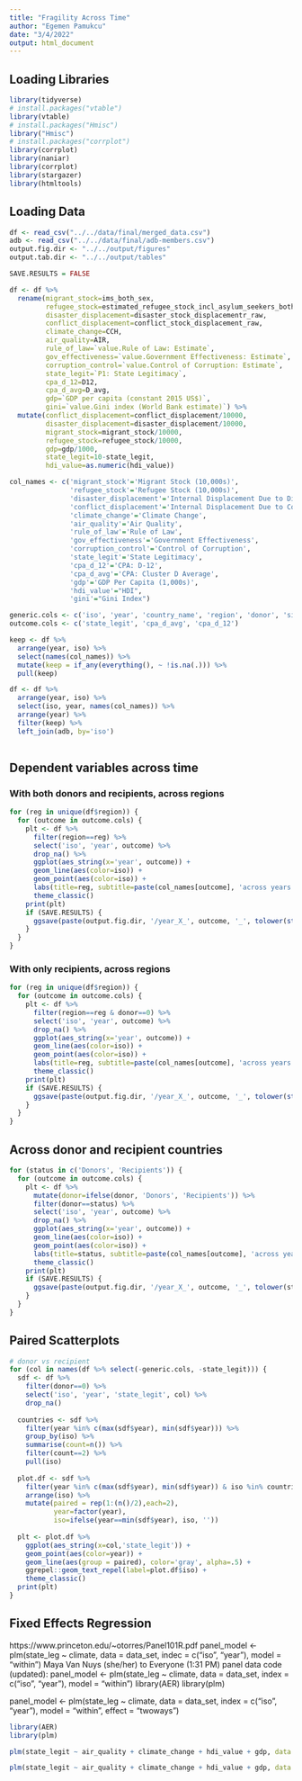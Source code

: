 ```yaml
---
title: "Fragility Across Time"
author: "Egemen Pamukcu"
date: "3/4/2022"
output: html_document
---
```


## Loading Libraries
```r
library(tidyverse)
# install.packages("vtable")
library(vtable)
# install.packages("Hmisc")
library("Hmisc")
# install.packages("corrplot")
library(corrplot)
library(naniar)
library(corrplot)
library(stargazer)
library(htmltools)
```


## Loading Data
```r
df <- read_csv("../../data/final/merged_data.csv")
adb <- read_csv("../../data/final/adb-members.csv")
output.fig.dir <- "../../output/figures"
output.tab.dir <- "../../output/tables"

SAVE.RESULTS = FALSE

df <- df %>% 
  rename(migrant_stock=ims_both_sex, 
         refugee_stock=estimated_refugee_stock_incl_asylum_seekers_both_sexes,
         disaster_displacement=disaster_stock_displacementr_raw,
         conflict_displacement=conflict_stock_displacement_raw, 
         climate_change=CCH, 
         air_quality=AIR, 
         rule_of_law=`value.Rule of Law: Estimate`, 
         gov_effectiveness=`value.Government Effectiveness: Estimate`, 
         corruption_control=`value.Control of Corruption: Estimate`,
         state_legit=`P1: State Legitimacy`, 
         cpa_d_12=D12, 
         cpa_d_avg=D_avg, 
         gdp=`GDP per capita (constant 2015 US$)`, 
         gini=`value.Gini index (World Bank estimate)`) %>% 
  mutate(conflict_displacement=conflict_displacement/10000, 
         disaster_displacement=disaster_displacement/10000,
         migrant_stock=migrant_stock/10000,
         refugee_stock=refugee_stock/10000,
         gdp=gdp/1000,
         state_legit=10-state_legit, 
         hdi_value=as.numeric(hdi_value))

col_names <- c('migrant_stock'='Migrant Stock (10,000s)', 
               'refugee_stock'='Refugee Stock (10,000s)',
               'disaster_displacement'='Internal Displacement Due to Disasters (10,000s)',
               'conflict_displacement'='Internal Displacement Due to Conflict (10,000s)', 
               'climate_change'='Climate Change', 
               'air_quality'='Air Quality', 
               'rule_of_law'='Rule of Law', 
               'gov_effectiveness'='Government Effectiveness', 
               'corruption_control'='Control of Corruption',
               'state_legit'='State Legitimacy', 
               'cpa_d_12'='CPA: D-12', 
               'cpa_d_avg'='CPA: Cluster D Average', 
               'gdp'='GDP Per Capita (1,000s)', 
               'hdi_value'="HDI",
               'gini'="Gini Index") 

generic.cols <- c('iso', 'year', 'country_name', 'region', 'donor', 'sids', 'ldc')
outcome.cols <- c('state_legit', 'cpa_d_avg', 'cpa_d_12')

keep <- df %>% 
  arrange(year, iso) %>% 
  select(names(col_names)) %>% 
  mutate(keep = if_any(everything(), ~ !is.na(.))) %>% 
  pull(keep)

df <- df %>% 
  arrange(year, iso) %>% 
  select(iso, year, names(col_names)) %>% 
  arrange(year) %>% 
  filter(keep) %>% 
  left_join(adb, by='iso')
  
```


## Dependent variables across time

### With both donors and recipients, across regions
```r
for (reg in unique(df$region)) {
  for (outcome in outcome.cols) {
    plt <- df %>% 
      filter(region==reg) %>% 
      select('iso', 'year', outcome) %>% 
      drop_na() %>% 
      ggplot(aes_string(x='year', outcome)) +
      geom_line(aes(color=iso)) + 
      geom_point(aes(color=iso)) +
      labs(title=reg, subtitle=paste(col_names[outcome], 'across years')) +
      theme_classic()
    print(plt)
    if (SAVE.RESULTS) {
      ggsave(paste(output.fig.dir, '/year_X_', outcome, '_', tolower(str_replace(reg, " " ,"-")), '.png', sep=''))
    }
  }
}
```

### With only recipients, across regions
```r
for (reg in unique(df$region)) {
  for (outcome in outcome.cols) {
    plt <- df %>% 
      filter(region==reg & donor==0) %>% 
      select('iso', 'year', outcome) %>% 
      drop_na() %>% 
      ggplot(aes_string(x='year', outcome)) +
      geom_line(aes(color=iso)) + 
      geom_point(aes(color=iso)) +
      labs(title=reg, subtitle=paste(col_names[outcome], 'across years')) +
      theme_classic()
    print(plt)
    if (SAVE.RESULTS) {
      ggsave(paste(output.fig.dir, '/year_X_', outcome, '_', tolower(str_replace(reg, " " ,"-")), '.png', sep=''))
    }
  }
}
```

## Across donor and recipient countries
```r
for (status in c('Donors', 'Recipients')) {
  for (outcome in outcome.cols) {
    plt <- df %>% 
      mutate(donor=ifelse(donor, 'Donors', 'Recipients')) %>% 
      filter(donor==status) %>% 
      select('iso', 'year', outcome) %>% 
      drop_na() %>% 
      ggplot(aes_string(x='year', outcome)) +
      geom_line(aes(color=iso)) + 
      geom_point(aes(color=iso)) +
      labs(title=status, subtitle=paste(col_names[outcome], 'across years')) +
      theme_classic()
    print(plt)
    if (SAVE.RESULTS) {
      ggsave(paste(output.fig.dir, '/year_X_', outcome, '_', tolower(status), '.png', sep=''))
    }
  }
}
```


## Paired Scatterplots
```r

# donor vs recipient
for (col in names(df %>% select(-generic.cols, -state_legit))) {
  sdf <- df %>% 
    filter(donor==0) %>%    
    select('iso', 'year', 'state_legit', col) %>% 
    drop_na()
  
  countries <- sdf %>% 
    filter(year %in% c(max(sdf$year), min(sdf$year))) %>% 
    group_by(iso) %>% 
    summarise(count=n()) %>% 
    filter(count==2) %>% 
    pull(iso)
  
  plot.df <- sdf %>% 
    filter(year %in% c(max(sdf$year), min(sdf$year)) & iso %in% countries) %>% 
    arrange(iso) %>% 
    mutate(paired = rep(1:(n()/2),each=2),
           year=factor(year), 
           iso=ifelse(year==min(sdf$year), iso, ''))
  
  plt <- plot.df %>% 
    ggplot(aes_string(x=col,'state_legit')) +
    geom_point(aes(color=year)) +
    geom_line(aes(group = paired), color='gray', alpha=.5) + 
    ggrepel::geom_text_repel(label=plot.df$iso) +
    theme_classic()
  print(plt)
}
```



## Fixed Effects Regression


https://www.princeton.edu/~otorres/Panel101R.pdf
panel_model <- plm(state_leg ~ climate, data = data_set, indec = c("iso", "year"), model = "within")
Maya Van Nuys (she/her) to Everyone (1:31 PM)
panel data code (updated): panel_model <- plm(state_leg ~ climate, data = data_set, index = c("iso", "year"), model = "within")
library(AER)
library(plm)

panel_model <- plm(state_leg ~ climate, data = data_set, index = c("iso", "year"), model = "within", effect = "twoways")

```r
library(AER)
library(plm)

plm(state_legit ~ air_quality + climate_change + hdi_value + gdp, data = df, index = c("iso", "year"), model = "within")

plm(state_legit ~ air_quality + climate_change + hdi_value + gdp, data = df, index = c("iso", "year"), model = "within", effect = "twoways")


```



